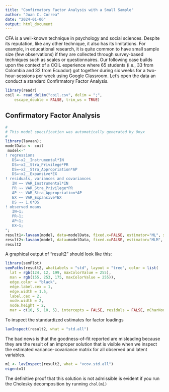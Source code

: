 ```yaml
---
title: "Confirmatory Factor Analysis with a Small Sample"
author: "Juan C. Correa"
date: "2024-01-06"
output: html_document
---
```



CFA is a well-known technique in psychology and social sciences. Despite its reputation, like any other technique, it also has its limitations. For example, in educational research, it is quite common to have small sample size (few observations) if they are collected through survey-based techniques such as scales or questionnaires. Our following case builds upon the context of a COIL experience where 65 students (i.e., 33 from Colombia and 32 from Ecuador) got together during six weeks for a two-hour-sessions per week using Google Classroom. Let's open the data an conduct a standard Confirmatory Factor Analysis. 

```r
library(readr)
coil <- read_delim("coil.csv", delim = ";", 
    escape_double = FALSE, trim_ws = TRUE)
```


## Confirmatory Factor Analysis




```r
#
# This model specification was automatically generated by Onyx
#
library(lavaan);
modelData <- coil
 model<-"
! regressions 
   DS=~x2__Instrumental*IN
   DS=~x2__Stra_Privilege*PR
   DS=~x2__Stra_Appropriation*AP
   DS=~x2__Expansive*EX
! residuals, variances and covariances
   IN ~~ VAR_Instrumental*IN
   PR ~~ VAR_Stra_Privilege*PR
   AP ~~ VAR_Stra_Appropriation*AP
   EX ~~ VAR_Expansive*EX
   DS ~~ 1.0*DS
! observed means
   IN~1;
   PR~1;
   AP~1;
   EX~1;
";
result1<-lavaan(model, data=modelData, fixed.x=FALSE, estimator="ML", std.ov=TRUE);
result2<-lavaan(model, data=modelData, fixed.x=FALSE, estimator="MLM", std.ov = TRUE);
result2
```



A graphical output of "result2" should look like this:

```r
library(semPlot)
semPaths(result2, whatLabels = "std", layout = "tree", color = list(
  lat = rgb(124, 12, 199, maxColorValue = 255),
  man = rgb(155, 253, 175, maxColorValue = 255)),
  edge.color = "black",
  edge.label.cex = 1,
  edge.width = 1.5,
  label.cex = 2,
  node.width = 2,
  node.height = 2,
  mar = c(10, 5, 10, 5), intercepts = FALSE, residuls = FALSE, nCharNodes = 0)
```



To inspect the standardized estimates for factor loadings
```r
lavInspect(result2, what = "std.all")
```

The bad news is that the goodness-of-fit reported are misleading because they are the result of an improper solution that is visible when we inspect the estimated variance-covariance matrix for all observed and latent variables.

```r
m1 <- lavInspect(result2, what = "vcov.std.all")
eigen(m1)
```

The definitive proof that this solution is not admissible is evident if you run the Cholesky decomposition by running `chol(m1)`

